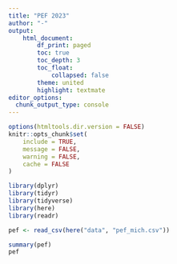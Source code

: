 ```yaml
---
title: "PEF 2023"
author: "-"
output:
    html_document:
        df_print: paged
        toc: true
        toc_depth: 3
        toc_float:
            collapsed: false
        theme: united
        highlight: textmate
editor_options: 
  chunk_output_type: console
---
```


```r
options(htmltools.dir.version = FALSE)
knitr::opts_chunk$set(
    include = TRUE,
    message = FALSE,
    warning = FALSE,
    cache = FALSE
)
```


```r
library(dplyr)
library(tidyr)
library(tidyverse)
library(here)
library(readr)
```


```r
pef <- read_csv(here("data", "pef_mich.csv"))
```

```r
summary(pef)
pef
```

